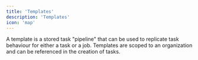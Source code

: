 ```yaml
---
title: 'Templates'
description: 'Templates'
icon: 'map'
---
```


A template is a stored task "pipeline" that can be used to replicate task behaviour for either a task or a job.
Templates are scoped to an organization and can be referenced in the creation of tasks.